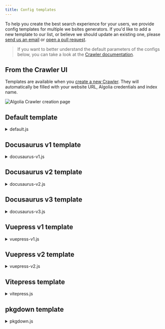 ```yaml
---
title: Config templates
---
```



To help you create the best search experience for your users, we provide config templates for multiple we bsites generators. If you'd like to add a new template to our list, or believe we should update  an existing one, please [send us an email](mailto\:docsearch@algolia.com) or [open a pull request](https://github.com/algolia/docsearch).

> If you want to better understand the default parameters of the configs below, you can take a look at the [Crawler documentation](https://www.algolia.com/doc/tools/crawler/apis/configuration/).

## From the Crawler UI

Templates are available when you [create a new Crawler](https://crawler.algolia.com/admin/crawlers/create). They will automatically be filled with your website URL, Algolia credentials and index name.

<div className="uil-ta-center">
  <img src={useBaseUrl('img/assets/new-crawler-creation.png')} alt="Algolia Crawler creation page" />
</div>


## Default template

<details>
  <summary>default.js</summary>

  <div>
    ```js
    new Crawler({
      appId: 'YOUR_APP_ID',
      apiKey: 'YOUR_API_KEY',
      indexPrefix: 'crawler_',
      rateLimit: 8,
      maxDepth: 10,
      startUrls: ['https://YOUR_WEBSITE_URL'],
      renderJavaScript: false,
      sitemaps: [],
      ignoreCanonicalTo: false,
      discoveryPatterns: ['https://YOUR_WEBSITE_URL/**'],
      actions: [
        {
          indexName: 'YOUR_INDEX_NAME',
          pathsToMatch: ['https://YOUR_WEBSITE_URL/**'],
          recordExtractor: ({ helpers }) => {
            return helpers.docsearch({
              recordProps: {
                lvl1: ['header h1', 'article h1', 'main h1', 'h1', 'head > title'],
                content: ['article p, article li', 'main p, main li', 'p, li'],
                lvl0: {
                  selectors: '',
                  defaultValue: 'Documentation',
                },
                lvl2: ['article h2', 'main h2', 'h2'],
                lvl3: ['article h3', 'main h3', 'h3'],
                lvl4: ['article h4', 'main h4', 'h4'],
                lvl5: ['article h5', 'main h5', 'h5'],
                lvl6: ['article h6', 'main h6', 'h6'],
              },
              aggregateContent: true,
              recordVersion: 'v3',
            });
          },
        },
      ],
      initialIndexSettings: {
        YOUR_INDEX_NAME: {
          attributesForFaceting: ['type', 'lang'],
          attributesToRetrieve: [
            'hierarchy',
            'content',
            'anchor',
            'url',
            'url_without_anchor',
            'type',
          ],
          attributesToHighlight: ['hierarchy', 'content'],
          attributesToSnippet: ['content:10'],
          camelCaseAttributes: ['hierarchy', 'content'],
          searchableAttributes: [
            'unordered(hierarchy.lvl0)',
            'unordered(hierarchy.lvl1)',
            'unordered(hierarchy.lvl2)',
            'unordered(hierarchy.lvl3)',
            'unordered(hierarchy.lvl4)',
            'unordered(hierarchy.lvl5)',
            'unordered(hierarchy.lvl6)',
            'content',
          ],
          distinct: true,
          attributeForDistinct: 'url',
          customRanking: [
            'desc(weight.pageRank)',
            'desc(weight.level)',
            'asc(weight.position)',
          ],
          ranking: [
            'words',
            'filters',
            'typo',
            'attribute',
            'proximity',
            'exact',
            'custom',
          ],
          highlightPreTag: '<span class="algolia-docsearch-suggestion--highlight">',
          highlightPostTag: '</span>',
          minWordSizefor1Typo: 3,
          minWordSizefor2Typos: 7,
          allowTyposOnNumericTokens: false,
          minProximity: 1,
          ignorePlurals: true,
          advancedSyntax: true,
          attributeCriteriaComputedByMinProximity: true,
          removeWordsIfNoResults: 'allOptional',
        },
      },
    });
    ```
  </div>
</details>


## Docusaurus v1 template

<details>
  <summary>docusaurus-v1.js</summary>

  <div>
    ```js
    new Crawler({
      appId: 'YOUR_APP_ID',
      apiKey: 'YOUR_API_KEY',
      rateLimit: 8,
      maxDepth: 10,
      startUrls: [
        'https://YOUR_WEBSITE_URL/docs/',
        'https://YOUR_WEBSITE_URL/',
        'https://YOUR_WEBSITE_URL/blog/',
      ],
      sitemaps: ['https://YOUR_WEBSITE_URL/sitemap.xml'],
      ignoreCanonicalTo: false,
      discoveryPatterns: ['https://YOUR_WEBSITE_URL/**'],
      actions: [
        {
          indexName: 'YOUR_INDEX_NAME',
          pathsToMatch: ['https://YOUR_WEBSITE_URL/docs/**'],
          recordExtractor: ({ $, helpers }) => {
            // Removing DOM elements we don't want to crawl
            const toRemove = '.hash-link';
            $(toRemove).remove();

            return helpers.docsearch({
              recordProps: {
                lvl0: {
                  selectors: '.navBreadcrumb h2 span',
                  defaultValue: 'Docs',
                },
                lvl1: '.post h1',
                lvl2: '.post h2',
                lvl3: '.post h3',
                lvl4: '.post h4',
                content: '.post article p, .post article li',
                tags: {
                  defaultValue: ['docs'],
                },
              },
              indexHeadings: true,
              aggregateContent: true,
            });
          },
        },
        {
          indexName: 'YOUR_INDEX_NAME',
          pathsToMatch: ['https://YOUR_WEBSITE_URL/blog/**'],
          recordExtractor: ({ $, helpers }) => {
            // Removing DOM elements we don't want to crawl
            const toRemove = '.hash-link';
            $(toRemove).remove();

            return helpers.docsearch({
              recordProps: {
                lvl0: {
                  selectors: '.navBreadcrumb h2 span',
                  defaultValue: 'Blog',
                },
                lvl1: '.post h1',
                lvl2: '.post h2',
                lvl3: '.post h3',
                lvl4: '.post h4',
                content: '.post article p, .post article li',
                tags: {
                  defaultValue: ['blog'],
                },
              },
              indexHeadings: true,
              aggregateContent: true,
            });
          },
        },
      ],
      initialIndexSettings: {
        YOUR_INDEX_NAME: {
          attributesForFaceting: ['type', 'lang', 'language', 'version', 'tags'],
          attributesToRetrieve: [
            'hierarchy',
            'content',
            'anchor',
            'url',
            'url_without_anchor',
            'type',
          ],
          attributesToHighlight: ['hierarchy', 'hierarchy_camel', 'content'],
          attributesToSnippet: ['content:10'],
          camelCaseAttributes: ['hierarchy', 'hierarchy_radio', 'content'],
          searchableAttributes: [
            'unordered(hierarchy_radio_camel.lvl0)',
            'unordered(hierarchy_radio.lvl0)',
            'unordered(hierarchy_radio_camel.lvl1)',
            'unordered(hierarchy_radio.lvl1)',
            'unordered(hierarchy_radio_camel.lvl2)',
            'unordered(hierarchy_radio.lvl2)',
            'unordered(hierarchy_radio_camel.lvl3)',
            'unordered(hierarchy_radio.lvl3)',
            'unordered(hierarchy_radio_camel.lvl4)',
            'unordered(hierarchy_radio.lvl4)',
            'unordered(hierarchy_radio_camel.lvl5)',
            'unordered(hierarchy_radio.lvl5)',
            'unordered(hierarchy_radio_camel.lvl6)',
            'unordered(hierarchy_radio.lvl6)',
            'unordered(hierarchy_camel.lvl0)',
            'unordered(hierarchy.lvl0)',
            'unordered(hierarchy_camel.lvl1)',
            'unordered(hierarchy.lvl1)',
            'unordered(hierarchy_camel.lvl2)',
            'unordered(hierarchy.lvl2)',
            'unordered(hierarchy_camel.lvl3)',
            'unordered(hierarchy.lvl3)',
            'unordered(hierarchy_camel.lvl4)',
            'unordered(hierarchy.lvl4)',
            'unordered(hierarchy_camel.lvl5)',
            'unordered(hierarchy.lvl5)',
            'unordered(hierarchy_camel.lvl6)',
            'unordered(hierarchy.lvl6)',
            'content',
          ],
          distinct: true,
          attributeForDistinct: 'url',
          customRanking: [
            'desc(weight.pageRank)',
            'desc(weight.level)',
            'asc(weight.position)',
          ],
          ranking: [
            'words',
            'filters',
            'typo',
            'attribute',
            'proximity',
            'exact',
            'custom',
          ],
          highlightPreTag: '<span class="algolia-docsearch-suggestion--highlight">',
          highlightPostTag: '</span>',
          minWordSizefor1Typo: 3,
          minWordSizefor2Typos: 7,
          allowTyposOnNumericTokens: false,
          minProximity: 1,
          ignorePlurals: true,
          advancedSyntax: true,
          attributeCriteriaComputedByMinProximity: true,
          removeWordsIfNoResults: 'allOptional',
        },
      },
    });
    ```
  </div>
</details>


## Docusaurus v2 template

<details>
  <summary>docusaurus-v2.js</summary>

  <div>
    ```js
    new Crawler({
      appId: 'YOUR_APP_ID',
      apiKey: 'YOUR_API_KEY',
      rateLimit: 8,
      maxDepth: 10,
      startUrls: ['https://YOUR_WEBSITE_URL/'],
      sitemaps: ['https://YOUR_WEBSITE_URL/sitemap.xml'],
      ignoreCanonicalTo: true,
      discoveryPatterns: ['https://YOUR_WEBSITE_URL/**'],
      actions: [
        {
          indexName: 'YOUR_INDEX_NAME',
          pathsToMatch: ['https://YOUR_WEBSITE_URL/**'],
          recordExtractor: ({ $, helpers }) => {
            // priority order: deepest active sub list header -> navbar active item -> 'Documentation'
            const lvl0 =
              $(
                '.menu__link.menu__link--sublist.menu__link--active, .navbar__item.navbar__link--active'
              )
                .last()
                .text() || 'Documentation';

            return helpers.docsearch({
              recordProps: {
                lvl0: {
                  selectors: '',
                  defaultValue: lvl0,
                },
                lvl1: ['header h1', 'article h1'],
                lvl2: 'article h2',
                lvl3: 'article h3',
                lvl4: 'article h4',
                lvl5: 'article h5, article td:first-child',
                lvl6: 'article h6',
                content: 'article p, article li, article td:last-child',
              },
              indexHeadings: true,
              aggregateContent: true,
              recordVersion: 'v3',
            });
          },
        },
      ],
      initialIndexSettings: {
        YOUR_INDEX_NAME: {
          attributesForFaceting: [
            'type',
            'lang',
            'language',
            'version',
            'docusaurus_tag',
          ],
          attributesToRetrieve: [
            'hierarchy',
            'content',
            'anchor',
            'url',
            'url_without_anchor',
            'type',
          ],
          attributesToHighlight: ['hierarchy', 'content'],
          attributesToSnippet: ['content:10'],
          camelCaseAttributes: ['hierarchy', 'content'],
          searchableAttributes: [
            'unordered(hierarchy.lvl0)',
            'unordered(hierarchy.lvl1)',
            'unordered(hierarchy.lvl2)',
            'unordered(hierarchy.lvl3)',
            'unordered(hierarchy.lvl4)',
            'unordered(hierarchy.lvl5)',
            'unordered(hierarchy.lvl6)',
            'content',
          ],
          distinct: true,
          attributeForDistinct: 'url',
          customRanking: [
            'desc(weight.pageRank)',
            'desc(weight.level)',
            'asc(weight.position)',
          ],
          ranking: [
            'words',
            'filters',
            'typo',
            'attribute',
            'proximity',
            'exact',
            'custom',
          ],
          highlightPreTag: '<span class="algolia-docsearch-suggestion--highlight">',
          highlightPostTag: '</span>',
          minWordSizefor1Typo: 3,
          minWordSizefor2Typos: 7,
          allowTyposOnNumericTokens: false,
          minProximity: 1,
          ignorePlurals: true,
          advancedSyntax: true,
          attributeCriteriaComputedByMinProximity: true,
          removeWordsIfNoResults: 'allOptional',
          separatorsToIndex: '_',
        },
      },
    });
    ```
  </div>
</details>


## Docusaurus v3 template

<details>
  <summary>docusaurus-v3.js</summary>

  <div>
    ```js
    new Crawler({
      appId: 'YOUR_APP_ID',
      apiKey: 'YOUR_API_KEY',
      rateLimit: 8,
      maxDepth: 10,
      startUrls: ['https://YOUR_WEBSITE_URL/'],
      sitemaps: ['https://YOUR_WEBSITE_URL/sitemap.xml'],
      ignoreCanonicalTo: true,
      discoveryPatterns: ['https://YOUR_WEBSITE_URL/**'],
      actions: [
        {
          indexName: 'YOUR_INDEX_NAME',
          pathsToMatch: ['https://YOUR_WEBSITE_URL/**'],
          recordExtractor: ({ $, helpers }) => {
            // priority order: deepest active sub list header -> navbar active item -> 'Documentation'
            const lvl0 =
              $(
                '.menu__link.menu__link--sublist.menu__link--active, .navbar__item.navbar__link--active'
              )
                .last()
                .text() || 'Documentation';

            return helpers.docsearch({
              recordProps: {
                lvl0: {
                  selectors: '',
                  defaultValue: lvl0,
                },
                lvl1: ['header h1', 'article h1'],
                lvl2: 'article h2',
                lvl3: 'article h3',
                lvl4: 'article h4',
                lvl5: 'article h5, article td:first-child',
                lvl6: 'article h6',
                content: 'article p, article li, article td:last-child',
              },
              indexHeadings: true,
              aggregateContent: true,
              recordVersion: 'v3',
            });
          },
        },
      ],
      initialIndexSettings: {
        YOUR_INDEX_NAME: {
          attributesForFaceting: [
            'type',
            'lang',
            'language',
            'version',
            'docusaurus_tag',
          ],
          attributesToRetrieve: [
            'hierarchy',
            'content',
            'anchor',
            'url',
            'url_without_anchor',
            'type',
          ],
          attributesToHighlight: ['hierarchy', 'content'],
          attributesToSnippet: ['content:10'],
          camelCaseAttributes: ['hierarchy', 'content'],
          searchableAttributes: [
            'unordered(hierarchy.lvl0)',
            'unordered(hierarchy.lvl1)',
            'unordered(hierarchy.lvl2)',
            'unordered(hierarchy.lvl3)',
            'unordered(hierarchy.lvl4)',
            'unordered(hierarchy.lvl5)',
            'unordered(hierarchy.lvl6)',
            'content',
          ],
          distinct: true,
          attributeForDistinct: 'url',
          customRanking: [
            'desc(weight.pageRank)',
            'desc(weight.level)',
            'asc(weight.position)',
          ],
          ranking: [
            'words',
            'filters',
            'typo',
            'attribute',
            'proximity',
            'exact',
            'custom',
          ],
          highlightPreTag: '<span class="algolia-docsearch-suggestion--highlight">',
          highlightPostTag: '</span>',
          minWordSizefor1Typo: 3,
          minWordSizefor2Typos: 7,
          allowTyposOnNumericTokens: false,
          minProximity: 1,
          ignorePlurals: true,
          advancedSyntax: true,
          attributeCriteriaComputedByMinProximity: true,
          removeWordsIfNoResults: 'allOptional',
          separatorsToIndex: '_',
        },
      },
    });
    ```
  </div>
</details>


## Vuepress v1 template

<details>
  <summary>vuepress-v1.js</summary>

  <div>
    ```js
    new Crawler({
      appId: 'YOUR_APP_ID',
      apiKey: 'YOUR_API_KEY',
      rateLimit: 8,
      maxDepth: 10,
      startUrls: ['https://YOUR_WEBSITE_URL/'],
      sitemaps: ['https://YOUR_WEBSITE_URL/sitemap.xml'],
      ignoreCanonicalTo: false,
      discoveryPatterns: ['https://YOUR_WEBSITE_URL/**'],
      actions: [
        {
          indexName: 'YOUR_INDEX_NAME',
          pathsToMatch: ['https://YOUR_WEBSITE_URL/**'],
          recordExtractor: ({ $, helpers }) => {
            return helpers.docsearch({
              recordProps: {
                lvl0: {
                  selectors: 'p.sidebar-heading.open',
                  defaultValue: 'Documentation',
                },
                lvl1: '.content__default h1',
                lvl2: '.content__default h2',
                lvl3: '.content__default h3',
                lvl4: '.content__default h4',
                lvl5: '.content__default h5',
                content: '.content__default p, .content__default li',
              },
              indexHeadings: true,
              aggregateContent: true,
            });
          },
        },
      ],
      initialIndexSettings: {
        YOUR_INDEX_NAME: {
          attributesForFaceting: ['type', 'lang'],
          attributesToRetrieve: ['hierarchy', 'content', 'anchor', 'url'],
          attributesToHighlight: ['hierarchy', 'hierarchy_camel', 'content'],
          attributesToSnippet: ['content:10'],
          camelCaseAttributes: ['hierarchy', 'hierarchy_radio', 'content'],
          searchableAttributes: [
            'unordered(hierarchy_radio_camel.lvl0)',
            'unordered(hierarchy_radio.lvl0)',
            'unordered(hierarchy_radio_camel.lvl1)',
            'unordered(hierarchy_radio.lvl1)',
            'unordered(hierarchy_radio_camel.lvl2)',
            'unordered(hierarchy_radio.lvl2)',
            'unordered(hierarchy_radio_camel.lvl3)',
            'unordered(hierarchy_radio.lvl3)',
            'unordered(hierarchy_radio_camel.lvl4)',
            'unordered(hierarchy_radio.lvl4)',
            'unordered(hierarchy_radio_camel.lvl5)',
            'unordered(hierarchy_radio.lvl5)',
            'unordered(hierarchy_radio_camel.lvl6)',
            'unordered(hierarchy_radio.lvl6)',
            'unordered(hierarchy_camel.lvl0)',
            'unordered(hierarchy.lvl0)',
            'unordered(hierarchy_camel.lvl1)',
            'unordered(hierarchy.lvl1)',
            'unordered(hierarchy_camel.lvl2)',
            'unordered(hierarchy.lvl2)',
            'unordered(hierarchy_camel.lvl3)',
            'unordered(hierarchy.lvl3)',
            'unordered(hierarchy_camel.lvl4)',
            'unordered(hierarchy.lvl4)',
            'unordered(hierarchy_camel.lvl5)',
            'unordered(hierarchy.lvl5)',
            'unordered(hierarchy_camel.lvl6)',
            'unordered(hierarchy.lvl6)',
            'content',
          ],
          distinct: true,
          attributeForDistinct: 'url',
          customRanking: [
            'desc(weight.pageRank)',
            'desc(weight.level)',
            'asc(weight.position)',
          ],
          ranking: [
            'words',
            'filters',
            'typo',
            'attribute',
            'proximity',
            'exact',
            'custom',
          ],
          highlightPreTag: '<span class="algolia-docsearch-suggestion--highlight">',
          highlightPostTag: '</span>',
          minWordSizefor1Typo: 3,
          minWordSizefor2Typos: 7,
          allowTyposOnNumericTokens: false,
          minProximity: 1,
          ignorePlurals: true,
          advancedSyntax: true,
          attributeCriteriaComputedByMinProximity: true,
          removeWordsIfNoResults: 'allOptional',
        },
      },
    });
    ```
  </div>
</details>


## Vuepress v2 template

<details>
  <summary>vuepress-v2.js</summary>

  <div>
    ```js
    new Crawler({
      appId: 'YOUR_APP_ID',
      apiKey: 'YOUR_API_KEY',
      rateLimit: 8,
      maxDepth: 10,
      startUrls: ['https://YOUR_WEBSITE_URL/'],
      sitemaps: ['https://YOUR_WEBSITE_URL/sitemap.xml'],
      ignoreCanonicalTo: false,
      discoveryPatterns: ['https://YOUR_WEBSITE_URL/**'],
      actions: [
        {
          indexName: 'YOUR_INDEX_NAME',
          pathsToMatch: ['https://YOUR_WEBSITE_URL/**'],
          recordExtractor: ({ $, helpers }) => {
            return helpers.docsearch({
              recordProps: {
                lvl0: {
                  selectors: '.sidebar-heading.active',
                  defaultValue: 'Documentation',
                },
                lvl1: '.theme-default-content h1',
                lvl2: '.theme-default-content h2',
                lvl3: '.theme-default-content h3',
                lvl4: '.theme-default-content h4',
                lvl5: '.theme-default-content h5',
                content: '.theme-default-content p, .theme-default-content li',
              },
              indexHeadings: true,
              aggregateContent: true,
              recordVersion: 'v3',
            });
          },
        },
      ],
      initialIndexSettings: {
        YOUR_INDEX_NAME: {
          attributesForFaceting: ['type', 'lang'],
          attributesToRetrieve: ['hierarchy', 'content', 'anchor', 'url'],
          attributesToHighlight: ['hierarchy', 'content'],
          attributesToSnippet: ['content:10'],
          camelCaseAttributes: ['hierarchy', 'content'],
          searchableAttributes: [
            'unordered(hierarchy.lvl0)',
            'unordered(hierarchy.lvl1)',
            'unordered(hierarchy.lvl2)',
            'unordered(hierarchy.lvl3)',
            'unordered(hierarchy.lvl4)',
            'unordered(hierarchy.lvl5)',
            'unordered(hierarchy.lvl6)',
            'content',
          ],
          distinct: true,
          attributeForDistinct: 'url',
          customRanking: [
            'desc(weight.pageRank)',
            'desc(weight.level)',
            'asc(weight.position)',
          ],
          ranking: [
            'words',
            'filters',
            'typo',
            'attribute',
            'proximity',
            'exact',
            'custom',
          ],
          highlightPreTag: '<span class="algolia-docsearch-suggestion--highlight">',
          highlightPostTag: '</span>',
          minWordSizefor1Typo: 3,
          minWordSizefor2Typos: 7,
          allowTyposOnNumericTokens: false,
          minProximity: 1,
          ignorePlurals: true,
          advancedSyntax: true,
          attributeCriteriaComputedByMinProximity: true,
          removeWordsIfNoResults: 'allOptional',
        },
      },
    });
    ```
  </div>
</details>


## Vitepress template

<details>
  <summary>vitepress.js</summary>

  <div>
    ```js
    new Crawler({
      appId: 'YOUR_APP_ID',
      apiKey: 'YOUR_API_KEY',
      rateLimit: 8,
      maxDepth: 10,
      startUrls: ['https://YOUR_WEBSITE_URL/'],
      sitemaps: ['https://YOUR_WEBSITE_URL/sitemap.xml'],
      discoveryPatterns: ['https://YOUR_WEBSITE_URL/**'],
      actions: [
        {
          indexName: 'YOUR_INDEX_NAME',
          pathsToMatch: ['https://YOUR_WEBSITE_URL/**'],
          recordExtractor: ({ $, helpers }) => {
            return helpers.docsearch({
              recordProps: {
                lvl0: {
                  selectors: '',
                  defaultValue: 'Documentation',
                },
                lvl1: '.content h1',
                lvl2: '.content h2',
                lvl3: '.content h3',
                lvl4: '.content h4',
                lvl5: '.content h5',
                content: '.content p, .content li',
              },
              indexHeadings: true,
              aggregateContent: true,
              recordVersion: 'v3',
            });
          },
        },
      ],
      initialIndexSettings: {
        YOUR_INDEX_NAME: {
          attributesForFaceting: ['type', 'lang'],
          attributesToRetrieve: ['hierarchy', 'content', 'anchor', 'url'],
          attributesToHighlight: ['hierarchy', 'content'],
          attributesToSnippet: ['content:10'],
          camelCaseAttributes: ['hierarchy', 'content'],
          searchableAttributes: [
            'unordered(hierarchy.lvl0)',
            'unordered(hierarchy.lvl1)',
            'unordered(hierarchy.lvl2)',
            'unordered(hierarchy.lvl3)',
            'unordered(hierarchy.lvl4)',
            'unordered(hierarchy.lvl5)',
            'unordered(hierarchy.lvl6)',
            'content',
          ],
          distinct: true,
          attributeForDistinct: 'url',
          customRanking: [
            'desc(weight.pageRank)',
            'desc(weight.level)',
            'asc(weight.position)',
          ],
          ranking: [
            'words',
            'filters',
            'typo',
            'attribute',
            'proximity',
            'exact',
            'custom',
          ],
          highlightPreTag: '<span class="algolia-docsearch-suggestion--highlight">',
          highlightPostTag: '</span>',
          minWordSizefor1Typo: 3,
          minWordSizefor2Typos: 7,
          allowTyposOnNumericTokens: false,
          minProximity: 1,
          ignorePlurals: true,
          advancedSyntax: true,
          attributeCriteriaComputedByMinProximity: true,
          removeWordsIfNoResults: 'allOptional',
        },
      },
    });
    ```
  </div>
</details>


## pkgdown template

<details>
  <summary>pkgdown.js</summary>

  <div>
    ```js
    new Crawler({
      appId: 'YOUR_APP_ID',
      apiKey: 'YOUR_API_KEY',
      rateLimit: 8,
      maxDepth: 10,
      startUrls: [
        'https://YOUR_WEBSITE_URL/index.html',
        'https://YOUR_WEBSITE_URL/',
        'https://YOUR_WEBSITE_URL/reference',
        'https://YOUR_WEBSITE_URL/articles',
      ],
      sitemaps: ['https://YOUR_WEBSITE_URL/sitemap.xml'],
      exclusionPatterns: [
        '**/reference/',
        '**/reference/index.html',
        '**/articles/',
        '**/articles/index.html',
      ],
      discoveryPatterns: ['https://YOUR_WEBSITE_URL/**'],
      actions: [
        {
          indexName: 'YOUR_INDEX_NAME',
          pathsToMatch: ['https://YOUR_WEBSITE_URL/index.html**/**'],
          recordExtractor: ({ $, helpers }) => {
            // Removing DOM elements we don't want to crawl
            const toRemove = '.dont-index';
            $(toRemove).remove();

            return helpers.docsearch({
              recordProps: {
                lvl0: {
                  selectors: '.contents h1',
                  defaultValue: 'YOUR_INDEX_NAME Home page',
                },
                lvl1: '.contents h2',
                lvl2: '.contents h3',
                lvl3: '.ref-arguments td, .ref-description',
                content: '.contents p, .contents li, .contents .pre',
                tags: {
                  defaultValue: ['homepage'],
                },
              },
              indexHeadings: { from: 2, to: 6 },
              aggregateContent: true,
            });
          },
        },
        {
          indexName: 'YOUR_INDEX_NAME',
          pathsToMatch: ['https://YOUR_WEBSITE_URL/reference**/**'],
          recordExtractor: ({ $, helpers }) => {
            // Removing DOM elements we don't want to crawl
            const toRemove = '.dont-index';
            $(toRemove).remove();

            return helpers.docsearch({
              recordProps: {
                lvl0: {
                  selectors: '.contents h1',
                },
                lvl1: '.contents .name',
                lvl2: '.ref-arguments th',
                lvl3: '.ref-arguments td, .ref-description',
                content: '.contents p, .contents li',
                tags: {
                  defaultValue: ['reference'],
                },
              },
              indexHeadings: { from: 2, to: 6 },
              aggregateContent: true,
            });
          },
        },
        {
          indexName: 'YOUR_INDEX_NAME',
          pathsToMatch: ['https://YOUR_WEBSITE_URL/articles**/**'],
          recordExtractor: ({ $, helpers }) => {
            // Removing DOM elements we don't want to crawl
            const toRemove = '.dont-index';
            $(toRemove).remove();

            return helpers.docsearch({
              recordProps: {
                lvl0: {
                  selectors: '.contents h1',
                },
                lvl1: '.contents .name',
                lvl2: '.contents h2, .contents h3',
                content: '.contents p, .contents li',
                tags: {
                  defaultValue: ['articles'],
                },
              },
              indexHeadings: { from: 2, to: 6 },
              aggregateContent: true,
            });
          },
        },
      ],
      initialIndexSettings: {
        YOUR_INDEX_NAME: {
          attributesForFaceting: ['type', 'lang'],
          attributesToRetrieve: [
            'hierarchy',
            'content',
            'anchor',
            'url',
            'url_without_anchor',
          ],
          attributesToHighlight: ['hierarchy', 'content'],
          attributesToSnippet: ['content:10'],
          camelCaseAttributes: ['hierarchy', 'content'],
          searchableAttributes: [
            'unordered(hierarchy.lvl0)',
            'unordered(hierarchy.lvl1)',
            'unordered(hierarchy.lvl2)',
            'unordered(hierarchy.lvl3)',
            'unordered(hierarchy.lvl4)',
            'unordered(hierarchy.lvl5)',
            'unordered(hierarchy.lvl6)',
            'content',
          ],
          distinct: true,
          attributeForDistinct: 'url',
          customRanking: [
            'desc(weight.pageRank)',
            'desc(weight.level)',
            'asc(weight.position)',
          ],
          ranking: [
            'words',
            'filters',
            'typo',
            'attribute',
            'proximity',
            'exact',
            'custom',
          ],
          highlightPreTag: '<span class="algolia-docsearch-suggestion--highlight">',
          highlightPostTag: '</span>',
          minWordSizefor1Typo: 3,
          minWordSizefor2Typos: 7,
          allowTyposOnNumericTokens: false,
          minProximity: 1,
          ignorePlurals: true,
          advancedSyntax: true,
          attributeCriteriaComputedByMinProximity: true,
          removeWordsIfNoResults: 'allOptional',
          separatorsToIndex: '_',
        },
      },
    });
    ```
  </div>
</details>


